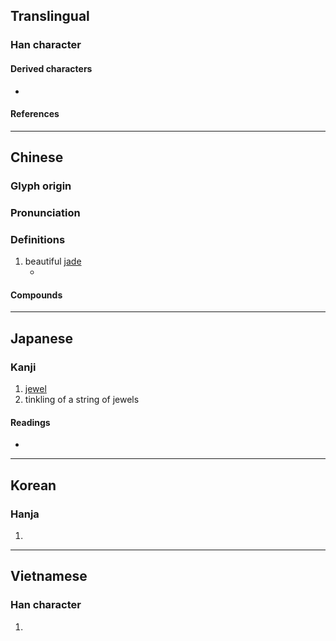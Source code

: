 {{also|玪}}
{{character info/new}}
==Translingual==

===Han character===
{{Han char|rn=96|rad=玉|as=08|sn=12|four=14190|canj=MGDD|ids=⿰𤣩林}}

====Derived characters====
* {{l|mul|[[𬰋]]}}

====References====
{{Han ref|kx=0735.090|dkj=21077|dj=1147.070|hdz=21120.080|uh=7433}}

----

==Chinese==
{{zh-forms}}

===Glyph origin===
{{Han etym}}

===Pronunciation===
{{zh-pron
|m=lín
|c=lam4
|h=pfs=
|md=
|mn=lîm
|w=
|mc=y
|oc=y
|cat=n
}}

===Definitions===
{{zh-hanzi}}

# beautiful [[jade]]
#* {{zh-x|《^禹貢》 曰：「璆琳 琅玕」 者，此 則 土地 所 生 真 玉珠 也。|Among the "Tribute of Yǔ" are mentioned '''jade''' and white corals. These were the produce of earth and genuine precious stones and pearls.|ref=Lunheng}}

====Compounds====
{{zh-der|天祿琳琅|凱薩琳|琳瑯滿目|琳宮梵宇|琳琅滿目|琳宮|璆琳|琳瑯}}

----

==Japanese==

===Kanji===
{{ja-kanji|grade=|rs=玉08}}

# [[jewel]]
# tinkling of a string of jewels 

====Readings====
* {{ja-readings
|goon=りん
|kanon=りん
|kun=
|nanori=
}}

----

==Korean==

===Hanja===
{{ko-hanja|hangeul=[[림]]>[[임]]|eumhun=|rv=rim>im|mr=rim>im|y=lim>im}}

# {{defn|lang=ko|sort=玉08}}

----

==Vietnamese==

===Han character===
{{vi-hantu|[[lâm]], [[lam]]|rs=玉08}}

# {{defn|lang=vi|sort=玉08}}